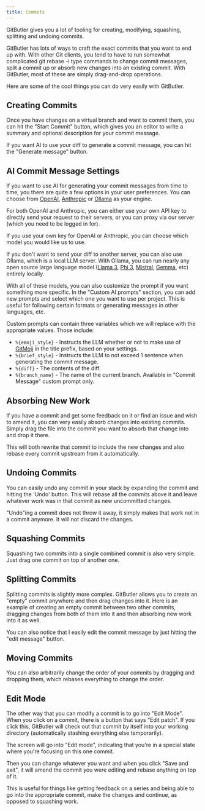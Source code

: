 ```yaml
---
title: Commits
---
```



GitButler gives you a lot of tooling for creating, modifying, squashing, splitting and undoing commits.

GitButler has lots of ways to craft the exact commits that you want to end up with. With other Git clients, you tend to have to run somewhat complicated git rebase -i type commands to change commit messages, split a commit up or absorb new changes into an existing commit. With GitButler, most of these are simply drag-and-drop operations.

Here are some of the cool things you can do very easily with GitButler.

## Creating Commits
Once you have changes on a virtual branch and want to commit them, you can hit the "Start Commit" button, which gives you an editor to write a summary and optional description for your commit message.

If you want AI to use your diff to generate a commit message, you can hit the "Generate message" button.

<ImageSection
  width={700}
  height={600}
  className="mx-auto"
  alt="Creating Commits Example"
  src="/img/docs/commits-01.gif"
/>

## AI Commit Message Settings

If you want to use AI for generating your commit messages from time to time, you there are quite a few options in your user preferences. You can choose from [OpenAI](https://platform.openai.com/), [Anthropic](https://www.anthropic.com/) or [Ollama](https://www.ollama.com/) as your engine.

For both OpenAI and Anthropic, you can either use your own API key to directly send your request to their servers, or you can proxy via our server (which you need to be logged in for).

<ImageSection
  width={700}
  height={600}
  className="mx-auto"
  alt="AI Commit Settings"
  src="/img/docs/commits-02.avif"
/>

If you use your own key for OpenAI or Anthropic, you can choose which model you would like us to use.

<ImageSection
  width={700}
  height={600}
  className="mx-auto"
  alt="AI Commit Settings"
  src="/img/docs/commits-03.avif"
/>

If you don't want to send your diff to another server, you can also use Ollama, which is a local LLM server. With Ollama, you can run nearly any open source large language model ([Llama 3](https://www.ollama.com/library/llama3), [Phi 3](https://www.ollama.com/library/phi3), [Mistral](https://www.ollama.com/library/mistral), [Gemma](https://www.ollama.com/library/gemma), etc) entirely locally.

With all of these models, you can also customize the prompt if you want something more specific. In the "Custom AI prompts" section, you can add new prompts and select which one you want to use per project. This is useful for following certain formats or generating messages in other languages, etc.

<ImageSection
  width={700}
  height={600}
  className="mx-auto"
  alt="AI Commit Settings"
  src="/img/docs/commits-04.avif"
/>

Custom prompts can contain three variables which we will replace with the appropriate values. Those include:

- `%{emoji_style}` - Instructs the LLM whether or not to make use of [GitMoji](https://gitmoji.dev) in the title prefix, based on your settings.
- `%{brief_style}` - Instructs the LLM to not exceed 1 sentence when generating the commit message.
- `%{diff}` - The contents of the diff.
- `%{branch_name}` - The name of the current branch. Available in "Commit Message" custom prompt only.

## Absorbing New Work

If you have a commit and get some feedback on it or find an issue and wish to amend it, you can very easily absorb changes into existing commits. Simply drag the file into the commit you want to absorb that change into and drop it there.

This will both rewrite that commit to include the new changes and also rebase every commit upstream from it automatically.

<ImageSection
  width={700}
  height={600}
  className="mx-auto"
  alt="Absorbing New Work"
  src="/img/docs/commits-05.gif"
/>

## Undoing Commits

You can easily undo any commit in your stack by expanding the commit and hitting the 'Undo' button. This will rebase all the commits above it and leave whatever work was in that commit as new uncommitted changes.

<Callout>
"Undo"ing a commit does not throw it away, it simply makes that work not in a commit anymore. It will not discard the changes.
</Callout>

<ImageSection
  width={700}
  height={600}
  className="mx-auto"
  alt="Undoing Commits"
  src="/img/docs/commits-06.gif"
/>

## Squashing Commits

Squashing two commits into a single combined commit is also very simple. Just drag one commit on top of another one.

<ImageSection
  width={700}
  height={600}
  className="mx-auto"
  alt="Squashing Commits"
  src="/img/docs/commits-07.gif"
/>

## Splitting Commits

Splitting commits is slightly more complex. GitButler allows you to create an "empty" commit anywhere and then drag changes into it. Here is an example of creating an empty commit between two other commits, dragging changes from both of them into it and then absorbing new work into it as well.

<ImageSection
  width={700}
  height={600}
  className="mx-auto"
  alt="Splitting Commits"
  src="/img/docs/commits-08.gif"
/>

You can also notice that I easily edit the commit message by just hitting the "edit message" button.

## Moving Commits

You can also arbitrarily change the order of your commits by dragging and dropping them, which rebases everything to change the order.

<ImageSection
  width={700}
  height={600}
  className="mx-auto"
  alt="Moving Commits"
  src="/img/docs/commits-09.gif"
/>

## Edit Mode

The other way that you can modify a commit is to go into "Edit Mode". When you click on a commit, there is a button that says "Edit patch". If you click this, GitButler will check out that commit by itself into your working directory (automatically stashing everything else temporarily).

The screen will go into "Edit mode", indicating that you're in a special state where you're focusing on this one commit.

<ImageSection
  subtitle="Editing a commit"
  width={700}
  height={600}
  className="mx-auto"
  alt="Editing a commit"
  src="/img/docs/conflicts-edit-mode.png"
/>

Then you can change whatever you want and when you click "Save and exit", it will amend the commit you were editing and rebase anything on top of it.

This is useful for things like getting feedback on a series and being able to go into the appropriate commit, make the changes and continue, as opposed to squashing work.